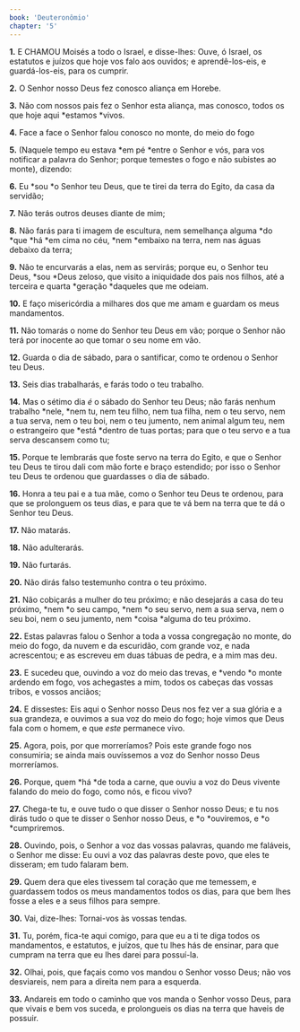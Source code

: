 ```yaml
---
book: 'Deuteronômio'
chapter: '5'
---
```


**1.** E CHAMOU Moisés a todo o Israel, e disse-lhes: Ouve, ó Israel, os estatutos e juízos que hoje vos falo aos ouvidos; e aprendê-los-eis, e guardá-los-eis, para os cumprir.

**2.** O Senhor nosso Deus fez conosco aliança em Horebe.

**3.** Não com nossos pais fez o Senhor esta aliança, mas conosco, todos os que hoje aqui *estamos *vivos.

**4.** Face a face o Senhor falou conosco no monte, do meio do fogo

**5.** (Naquele tempo eu estava *em pé *entre o Senhor e vós, para vos notificar a palavra do Senhor; porque temestes o fogo e não subistes ao monte), dizendo:

**6.** Eu *sou *o Senhor teu Deus, que te tirei da terra do Egito, da casa da servidão;

**7.** Não terás outros deuses diante de mim;

**8.** Não farás para ti imagem de escultura, nem semelhança alguma *do *que *há *em cima no céu, *nem *embaixo na terra, nem nas águas debaixo da terra;

**9.** Não te encurvarás a elas, nem as servirás; porque eu, o Senhor teu Deus, *sou *Deus zeloso, que visito a iniquidade dos pais nos filhos, até a terceira e quarta *geração *daqueles que me odeiam.

**10.** E faço misericórdia a milhares dos que me amam e guardam os meus mandamentos.

**11.** Não tomarás o nome do Senhor teu Deus em vão; porque o Senhor não terá por inocente ao que tomar o seu nome em vão.

**12.** Guarda o dia de sábado, para o santificar, como te ordenou o Senhor teu Deus.

**13.** Seis dias trabalharás, e farás todo o teu trabalho.

**14.** Mas o sétimo dia *é* o sábado do Senhor teu Deus; não farás nenhum trabalho *nele, *nem tu, nem teu filho, nem tua filha, nem o teu servo, nem a tua serva, nem o teu boi, nem o teu jumento, nem animal algum teu, nem o estrangeiro que *está *dentro de tuas portas; para que o teu servo e a tua serva descansem como tu;

**15.** Porque te lembrarás que foste servo na terra do Egito, e que o Senhor teu Deus te tirou dali com mão forte e braço estendido; por isso o Senhor teu Deus te ordenou que guardasses o dia de sábado.

**16.** Honra a teu pai e a tua mãe, como o Senhor teu Deus te ordenou, para que se prolonguem os teus dias, e para que te vá bem na terra que te dá o Senhor teu Deus.

**17.** Não matarás.

**18.** Não adulterarás.

**19.** Não furtarás.

**20.** Não dirás falso testemunho contra o teu próximo.

**21.** Não cobiçarás a mulher do teu próximo; e não desejarás a casa do teu próximo, *nem *o seu campo, *nem *o seu servo, nem a sua serva, nem o seu boi, nem o seu jumento, nem *coisa *alguma do teu próximo.

**22.** Estas palavras falou o Senhor a toda a vossa congregação no monte, do meio do fogo, da nuvem e da escuridão, com grande voz, e nada acrescentou; e as escreveu em duas tábuas de pedra, e a mim mas deu.

**23.** E sucedeu que, ouvindo a voz do meio das trevas, e *vendo *o monte ardendo em fogo, vos achegastes a mim, todos os cabeças das vossas tribos, e vossos anciãos;

**24.** E dissestes: Eis aqui o Senhor nosso Deus nos fez ver a sua glória e a sua grandeza, e ouvimos a sua voz do meio do fogo; hoje vimos que Deus fala com o homem, e que *este* permanece vivo.

**25.** Agora, pois, por que morreríamos? Pois este grande fogo nos consumiria; se ainda mais ouvíssemos a voz do Senhor nosso Deus morreríamos.

**26.** Porque, quem *há *de toda a carne, que ouviu a voz do Deus vivente falando do meio do fogo, como nós, e ficou vivo?

**27.** Chega-te tu, e ouve tudo o que disser o Senhor nosso Deus; e tu nos dirás tudo o que te disser o Senhor nosso Deus, e *o *ouviremos, e *o *cumpriremos.

**28.** Ouvindo, pois, o Senhor a voz das vossas palavras, quando me faláveis, o Senhor me disse: Eu ouvi a voz das palavras deste povo, que eles te disseram; em tudo falaram bem.

**29.** Quem dera que eles tivessem tal coração que me temessem, e guardassem todos os meus mandamentos todos os dias, para que bem lhes fosse a eles e a seus filhos para sempre.

**30.** Vai, dize-lhes: Tornai-vos às vossas tendas.

**31.** Tu, porém, fica-te aqui comigo, para que eu a ti te diga todos os mandamentos, e estatutos, e juízos, que tu lhes hás de ensinar, para que cumpram na terra que eu lhes darei para possuí-la.

**32.** Olhai, pois, que façais como vos mandou o Senhor vosso Deus; não vos desviareis, nem para a direita nem para a esquerda.

**33.** Andareis em todo o caminho que vos manda o Senhor vosso Deus, para que vivais e bem vos suceda, e prolongueis os dias na terra que haveis de possuir.